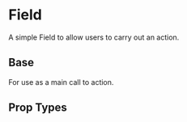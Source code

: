 
<Meta title='Components|Field' component={Field} />

# Field
A simple Field to allow users to carry out an action.

## Base
For use as a main call to action.

<Preview>
  <Story name='Primary'>
    <Field label={'Name'} />
  </Story>
</Preview>

## Prop Types

<Props of={Field} />